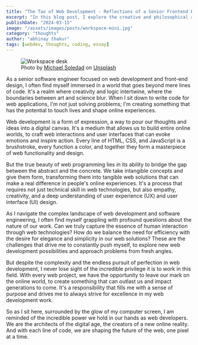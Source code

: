 ```yaml
---
title: "The Tao of Web Development - Reflections of a Senior Frontend Engineer"
excerpt: "In this blog post, I explore the creative and philosophical aspects of coding in web development, comparing it to artistic expression and considering its impact on the digital landscape and human experience."
publishDate: "2024-03-15"
image: "/assets/images/posts/workspace-mini.jpg"
category: "thoughts"
author: "abhinay thakur"
tags: [webdev, thoughts, coding, essay]
---
```


<figure class="text-center text-xs -mx-32">
  <img src="/assets/images/posts/workspace.jpg" alt="Workspace desk" />
  <figcaption>
    Photo by <a target="_blank" href="https://unsplash.com/@michsole?utm_content=creditCopyText&utm_medium=referral&utm_source=unsplash">Michael Soledad</a> on <a target="_blank" href="https://unsplash.com/photos/black-sony-headphones-beside-imac-on-top-of-table-FJh36ln5pXc?utm_content=creditCopyText&utm_medium=referral&utm_source=unsplash">Unsplash</a>
  </figcaption>
</figure>

<p class="first-letter:text-5xl first-letter:font-medium">
As a senior software engineer focused on web development and front-end design, I often find myself immersed in a world that goes beyond mere lines of code. It's a realm where creativity and logic intertwine, where the boundaries between art and science blur. When I sit down to write code for web applications, I'm not just solving problems; I'm creating something that has the potential to touch lives and shape online experiences.
</p>

Web development is a form of expression, a way to pour our thoughts and ideas into a digital canvas. It's a medium that allows us to build entire online worlds, to craft web interactions and user interfaces that can evoke emotions and inspire action. Every line of HTML, CSS, and JavaScript is a brushstroke, every function a color, and together they form a masterpiece of web functionality and design.

But the true beauty of web programming lies in its ability to bridge the gap between the abstract and the concrete. We take intangible concepts and give them form, transforming them into tangible web solutions that can make a real difference in people's online experiences. It's a process that requires not just technical skill in web technologies, but also empathy, creativity, and a deep understanding of user experience (UX) and user interface (UI) design.

As I navigate the complex landscape of web development and software engineering, I often find myself grappling with profound questions about the nature of our work. Can we truly capture the essence of human interaction through web technologies? How do we balance the need for efficiency with the desire for elegance and simplicity in our web solutions? These are the challenges that drive me to constantly push myself, to explore new web development possibilities and approach problems from fresh angles.

But despite the complexity and the endless pursuit of perfection in web development, I never lose sight of the incredible privilege it is to work in this field. With every web project, we have the opportunity to leave our mark on the online world, to create something that can outlast us and impact generations to come. It's a responsibility that fills me with a sense of purpose and drives me to always strive for excellence in my web development work.

So as I sit here, surrounded by the glow of my computer screen, I am reminded of the incredible power we hold in our hands as web developers. We are the architects of the digital age, the creators of a new online reality. And with each line of code, we are shaping the future of the web, one pixel at a time.
